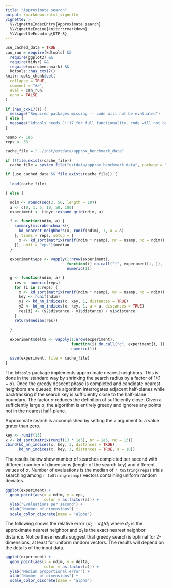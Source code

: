 ```yaml
---
title: "Approximate search"
output: rmarkdown::html_vignette
vignette: >
  %\VignetteIndexEntry{Approximate search}
  %\VignetteEngine{knitr::rmarkdown}
  %\VignetteEncoding{UTF-8}
---
```


```r
use_cached_data = TRUE
can_run = require(kdtools) &&
  require(ggplot2) &&
  require(tidyr) &&
  require(microbenchmark) &&
  kdtools::has_cxx17()
knitr::opts_chunk$set(
  collapse = TRUE,
  comment = "#>",
  eval = can_run,
  echo = FALSE
)
```

```r
if (has_cxx17()) {
  message("Required packages missing -- code will not be evaluated")
} else {
  message("kdtools needs C++17 for full functionality, code will not be evaluated")
}
```

```r
nsamp <- 1e5
reps <- 33
```

```r
cache_file = "../inst/extdata/approx_benchmark_data"

if (!file.exists(cache_file))
  cache_file = system.file("extdata/approx_benchmark_data", package = "kdtools")

if (use_cached_data && file.exists(cache_file)) {
  
  load(cache_file)
  
} else {

  ndim <- round(seq(2, 50, length = 10))
  a <- c(0, 1, 5, 10, 50, 100)
  experiment <- tidyr::expand_grid(ndim, a)

  f <- function(ndim, a) {
    summary(microbenchmark({
      kd_nearest_neighbors(x, runif(ndim), 7, a = a)
    }, times = reps, setup = {
      x <- kd_sort(matrix(runif(ndim * nsamp), nr = nsamp, nc = ndim))
    }), unit = "eps")$median
  }
  
  experiment$eps <- vapply(1:nrow(experiment),
                           function(i) do.call("f", experiment[i, ]),
                           numeric(1))

  g <- function(ndim, a) {
    res <- numeric(reps)
    for (i in 1:reps) {
      x <- kd_sort(matrix(runif(ndim * nsamp), nr = nsamp, nc = ndim))
      key <- runif(ndim)
      y1 <- kd_nn_indices(x, key, 1, distances = TRUE)
      y2 <- kd_nn_indices(x, key, 1, a = a, distances = TRUE)
      res[i] <- (y2$distance - y1$distance) / y1$distance
    }
    return(median(res))
  
  }  
  
  experiment$delta <- vapply(1:nrow(experiment),
                             function(i) do.call("g", experiment[i, ]),
                             numeric(1))

  save(experiment, file = cache_file)
}
```

The `kdtools` package implements approximate nearest neighbors. This is done in the standard way by shrinking the search radius by a factor of $1 / (1 + \alpha)$. Once the greedy descent phase is completed and candidate nearest neighbors are queued, the algorithm interrogates adjacent half-planes while backtracking if the search key is sufficiently close to the half-plane boundary. The factor $\alpha$ reduces the definition of sufficiently close. Given a sufficiently large $\alpha$, the algorithm is entirely greedy and ignores any points not in the nearest half-plane.

Approximate search is accomplished by setting the `a` argument to a value grater than zero.

```r
key <- runif(13)
x <- kd_sort(matrix(runif(13 * 1e5), nr = 1e5, nc = 13))
cbind(kd_nn_indices(x, key, 3, distances = TRUE),
      kd_nn_indices(x, key, 3, distances = TRUE, a = 10))
```

The results below show number of searches completed per second with different number of dimensions (length of the search key) and different values of $\alpha$. Number of evaluations is the median of `r toString(reps)` trials searching among `r toString(nsamp)` vectors containing uniform random deviates. 

```r
ggplot(experiment) +
  geom_point(aes(x = ndim, y = eps,
                 color = as.factor(a))) +
  ylab("Evaluations per second") +
  xlab("Number of dimensions") +
  scale_color_discrete(name = "alpha")
```

The following shows the relative error $(d_2 - d_1) / d_1$ where $d_2$ is the approximate nearest neighbor and $d_1$ is the exact nearest neighbor distance. Notice these results suggest that greedy search is optimal for 2-dimensions, at least for uniform random vectors. The results will depend on the details of the input data.

```r
ggplot(experiment) +
  geom_point(aes(x = ndim, y = delta,
                 color = as.factor(a))) +
  ylab("Median proportional error") +
  xlab("Number of dimensions") +
  scale_color_discrete(name = "alpha")
```
